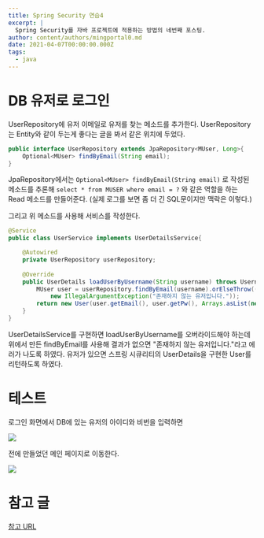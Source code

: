 ```yaml
---
title: Spring Security 연습4
excerpt: |
  Spring Security를 자바 프로젝트에 적용하는 방법의 네번째 포스팅. 
author: content/authors/mingportal0.md
date: 2021-04-07T00:00:00.000Z
tags:
  - java
---
```


# DB 유저로 로그인

UserRepository에 유저 이메일로 유저를 찾는 메소드를 추가한다. UserRepository는 Entity와 같이 두는게 좋다는 글을 봐서 같은 위치에 두었다.

```java
public interface UserRepository extends JpaRepository<MUser, Long>{
	Optional<MUser> findByEmail(String email);
}
```

JpaRepository에서는 `Optional<MUser> findByEmail(String email)` 로 작성된 메소드를 추론해 `select * from MUSER where email = ?` 와 같은 역할을 하는 Read 메소드를 만들어준다. (실제 로그를 보면 좀 더 긴 SQL문이지만 맥락은 이렇다.)

그리고 위 메소드를 사용해 서비스를 작성한다.

```java
@Service
public class UserService implements UserDetailsService{

	@Autowired
	private UserRepository userRepository;
	
	@Override
	public UserDetails loadUserByUsername(String username) throws UsernameNotFoundException {
		MUser user = userRepository.findByEmail(username).orElseThrow(() -> 
			new IllegalArgumentException("존재하지 않는 유저입니다."));
		return new User(user.getEmail(), user.getPw(), Arrays.asList(new SimpleGrantedAuthority(user.getRole())));
	}
}
```

UserDetailsService를 구현하면 loadUserByUsername를 오버라이드해야 하는데 위에서 만든 findByEmail를 사용해 결과가 없으면 "존재하지 않는 유저입니다."라고 에러가 나도록 하였다. 유저가 있으면 스프링 시큐리티의 UserDetails을 구현한 User를 리턴하도록 하였다.

# 테스트

로그인 화면에서 DB에 있는 유저의 아이디와 비번을 입력하면

![](/uploads/image-20210407110021292.png)

전에 만들었던 메인 페이지로 이동한다.

![](/uploads/image-20210407111902361.png)

# 참고 글

[참고 URL](https://galid1.tistory.com/700?category=791456)
